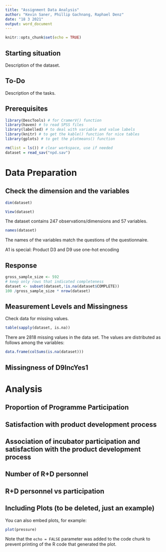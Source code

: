 ---
title: "Assignment Data Analysis"
author: "Kevin Saner, Phillip Gachnang, Raphael Denz"
date: "18 3 2021"
output: word_document
---

```{r setup, include=FALSE}
knitr::opts_chunk$set(echo = TRUE)
```

## Starting situation
Description of the dataset.

## To-Do
Description of the tasks.

## Prerequisites
```{r, message=FALSE,warning=FALSE}
library(DescTools) # for CramerV() function
library(haven) # to read SPSS files
library(labelled) # to deal with variable and value labels
library(knitr) # to get the kable() function for nice tables
library(gplots) # to get the plotmeans() function
```


```{r message=FALSE, warning=FALSE, include=FALSE}
rm(list = ls()) # clear workspace, use if needed
dataset = read_sav("npd.sav")

```

# Data Preparation

## Check the dimension and the variables
```{r}
dim(dataset)

View(dataset)


```
The dataset contains 247 observations/dimensions and 57 variables.


```{r}
names(dataset)
```
The names of the variables match the questions of the questionnaire.  

A1 is special: Product
D3 and D9 use one-hot encoding


## Response
```{r}
gross_sample_size <- 592
# keep only rows that indicated completeness
dataset <- subset(dataset,!is.na(dataset$COMPLETE))
100 /gross_sample_size * nrow(dataset)

```



## Measurement Levels and Missingness

Check data for missing values.

```{r}
table(sapply(dataset, is.na))


```
There are 2818 missing values in the data set. The values are distributed as follows among the variables:

```{r}
data.frame(colSums(is.na(dataset)))
```


## Missingness of D9IncYes1

# Analysis

## Proportion of Programme Participation

## Satisfaction with product development process

## Association of incubator participation and satisfaction with the product development process

## Number of R+D personnel

## R+D personnel vs participation

## Including Plots (to be deleted, just an example)

You can also embed plots, for example:

```{r pressure, echo=FALSE}
plot(pressure)
```

Note that the `echo = FALSE` parameter was added to the code chunk to prevent printing of the R code that generated the plot.
